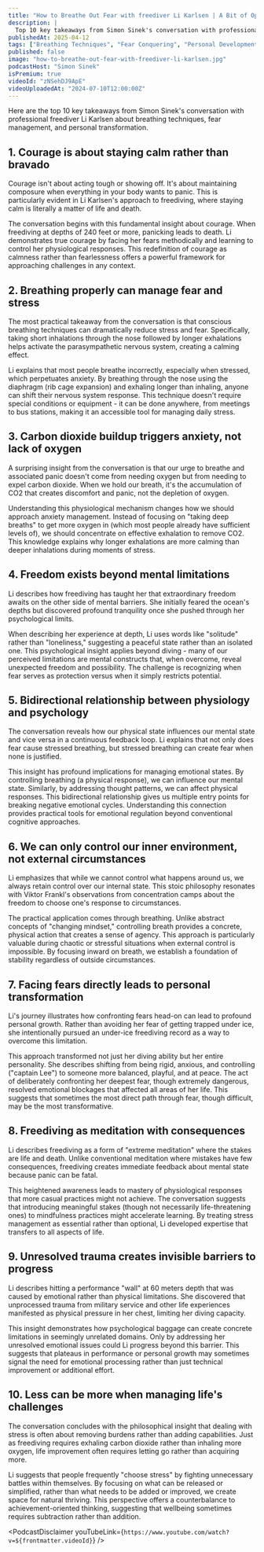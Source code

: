 ```yaml
---
title: "How to Breathe Out Fear with freediver Li Karlsen | A Bit of Optimism Podcast"
description: |
  Top 10 key takeaways from Simon Sinek's conversation with professional freediver Li Karlsen about breathing techniques, fear management, and personal transformation.
publishedAt: 2025-04-12
tags: ["Breathing Techniques", "Fear Conquering", "Personal Development"]
published: false
image: "how-to-breathe-out-fear-with-freediver-li-karlsen.jpg"
podcastHost: "Simon Sinek"
isPremium: true
videoId: "zNSehDJ9ApE"
videoUploadedAt: "2024-07-10T12:00:00Z"
---
```



<PodcastSummaryPageLayout frontmatter={frontmatter}>

Here are the top 10 key takeaways from Simon Sinek's conversation with professional freediver Li Karlsen about breathing techniques, fear management, and personal transformation.

## 1. Courage is about staying calm rather than bravado

Courage isn't about acting tough or showing off. It's about maintaining composure when everything in your body wants to panic. This is particularly evident in Li Karlsen's approach to freediving, where staying calm is literally a matter of life and death.

The conversation begins with this fundamental insight about courage. When freediving at depths of 240 feet or more, panicking leads to death. Li demonstrates true courage by facing her fears methodically and learning to control her physiological responses. This redefinition of courage as calmness rather than fearlessness offers a powerful framework for approaching challenges in any context.

## 2. Breathing properly can manage fear and stress

The most practical takeaway from the conversation is that conscious breathing techniques can dramatically reduce stress and fear. Specifically, taking short inhalations through the nose followed by longer exhalations helps activate the parasympathetic nervous system, creating a calming effect.

Li explains that most people breathe incorrectly, especially when stressed, which perpetuates anxiety. By breathing through the nose using the diaphragm (rib cage expansion) and exhaling longer than inhaling, anyone can shift their nervous system response. This technique doesn't require special conditions or equipment - it can be done anywhere, from meetings to bus stations, making it an accessible tool for managing daily stress.

## 3. Carbon dioxide buildup triggers anxiety, not lack of oxygen

A surprising insight from the conversation is that our urge to breathe and associated panic doesn't come from needing oxygen but from needing to expel carbon dioxide. When we hold our breath, it's the accumulation of CO2 that creates discomfort and panic, not the depletion of oxygen.

Understanding this physiological mechanism changes how we should approach anxiety management. Instead of focusing on "taking deep breaths" to get more oxygen in (which most people already have sufficient levels of), we should concentrate on effective exhalation to remove CO2. This knowledge explains why longer exhalations are more calming than deeper inhalations during moments of stress.

## 4. Freedom exists beyond mental limitations

Li describes how freediving has taught her that extraordinary freedom awaits on the other side of mental barriers. She initially feared the ocean's depths but discovered profound tranquility once she pushed through her psychological limits.

When describing her experience at depth, Li uses words like "solitude" rather than "loneliness," suggesting a peaceful state rather than an isolated one. This psychological insight applies beyond diving - many of our perceived limitations are mental constructs that, when overcome, reveal unexpected freedom and possibility. The challenge is recognizing when fear serves as protection versus when it simply restricts potential.

## 5. Bidirectional relationship between physiology and psychology

The conversation reveals how our physical state influences our mental state and vice versa in a continuous feedback loop. Li explains that not only does fear cause stressed breathing, but stressed breathing can create fear when none is justified.

This insight has profound implications for managing emotional states. By controlling breathing (a physical response), we can influence our mental state. Similarly, by addressing thought patterns, we can affect physical responses. This bidirectional relationship gives us multiple entry points for breaking negative emotional cycles. Understanding this connection provides practical tools for emotional regulation beyond conventional cognitive approaches.

## 6. We can only control our inner environment, not external circumstances

Li emphasizes that while we cannot control what happens around us, we always retain control over our internal state. This stoic philosophy resonates with Viktor Frankl's observations from concentration camps about the freedom to choose one's response to circumstances.

The practical application comes through breathing. Unlike abstract concepts of "changing mindset," controlling breath provides a concrete, physical action that creates a sense of agency. This approach is particularly valuable during chaotic or stressful situations when external control is impossible. By focusing inward on breath, we establish a foundation of stability regardless of outside circumstances.

## 7. Facing fears directly leads to personal transformation

Li's journey illustrates how confronting fears head-on can lead to profound personal growth. Rather than avoiding her fear of getting trapped under ice, she intentionally pursued an under-ice freediving record as a way to overcome this limitation.

This approach transformed not just her diving ability but her entire personality. She describes shifting from being rigid, anxious, and controlling ("captain Lee") to someone more balanced, playful, and at peace. The act of deliberately confronting her deepest fear, though extremely dangerous, resolved emotional blockages that affected all areas of her life. This suggests that sometimes the most direct path through fear, though difficult, may be the most transformative.

## 8. Freediving as meditation with consequences

Li describes freediving as a form of "extreme meditation" where the stakes are life and death. Unlike conventional meditation where mistakes have few consequences, freediving creates immediate feedback about mental state because panic can be fatal.

This heightened awareness leads to mastery of physiological responses that more casual practices might not achieve. The conversation suggests that introducing meaningful stakes (though not necessarily life-threatening ones) to mindfulness practices might accelerate learning. By treating stress management as essential rather than optional, Li developed expertise that transfers to all aspects of life.

## 9. Unresolved trauma creates invisible barriers to progress

Li describes hitting a performance "wall" at 60 meters depth that was caused by emotional rather than physical limitations. She discovered that unprocessed trauma from military service and other life experiences manifested as physical pressure in her chest, limiting her diving capacity.

This insight demonstrates how psychological baggage can create concrete limitations in seemingly unrelated domains. Only by addressing her unresolved emotional issues could Li progress beyond this barrier. This suggests that plateaus in performance or personal growth may sometimes signal the need for emotional processing rather than just technical improvement or additional effort.

## 10. Less can be more when managing life's challenges

The conversation concludes with the philosophical insight that dealing with stress is often about removing burdens rather than adding capabilities. Just as freediving requires exhaling carbon dioxide rather than inhaling more oxygen, life improvement often requires letting go rather than acquiring more.

Li suggests that people frequently "choose stress" by fighting unnecessary battles within themselves. By focusing on what can be released or simplified, rather than what needs to be added or improved, we create space for natural thriving. This perspective offers a counterbalance to achievement-oriented thinking, suggesting that wellbeing sometimes requires subtraction rather than addition.

<PodcastDisclaimer
  youTubeLink={`https://www.youtube.com/watch?v=${frontmatter.videoId}`}
/>

</PodcastSummaryPageLayout>
